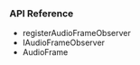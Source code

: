 
<PlatformWrapper platform="flutter">

### API Reference

* <Link to = "{{global.API_REF_FLUTTER_ROOT_VOICE_SDK}}/class_imediaengine.html#api_irtcengine_imediaengine_registeraudioframeobserver">registerAudioFrameObserver</Link>

* <Link to = "{{global.API_REF_FLUTTER_ROOT_VOICE_SDK}}/class_iaudioframeobserver.html">IAudioFrameObserver</Link>

* <Link to = "{{global.API_REF_FLUTTER_ROOT_VOICE_SDK}}/class_iaudioframeobserverbase.html#class_audioframe">AudioFrame</Link>

</PlatformWrapper>
